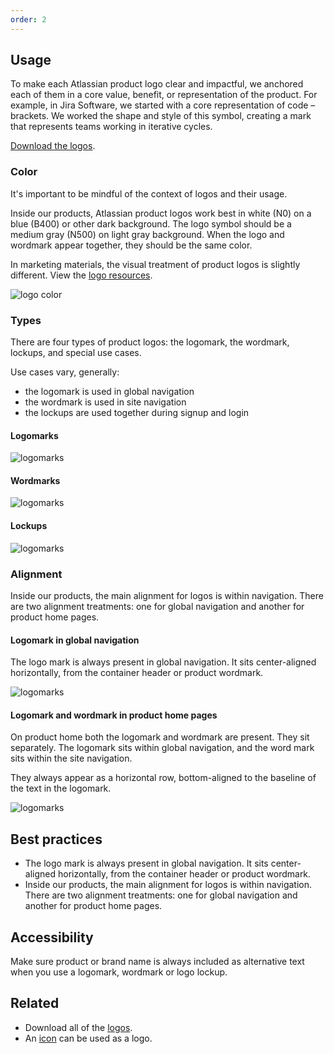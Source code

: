 ```yaml
---
order: 2
---
```


## Usage

To make each Atlassian product logo clear and impactful, we anchored each of them in a core value, benefit, or representation of the product. For example, in Jira Software, we started with a core representation of code – brackets. We worked the shape and style of this symbol, creating a mark that represents teams working in iterative cycles.

[Download the logos](/resources/logo).

### Color

It's important to be mindful of the context of logos and their usage.

Inside our products, Atlassian product logos work best in white (N0) on a blue (B400) or other dark background. The logo symbol should be a medium gray (N500) on light gray background. When the logo and wordmark appear together, they should be the same color.

In marketing materials, the visual treatment of product logos is slightly different. View the [logo resources](/foundations/logos).

![logo color](images/logo-color.png)

### Types

There are four types of product logos: the logomark, the wordmark, lockups, and special use cases.

Use cases vary, generally:

- the logomark is used in global navigation
- the wordmark is used in site navigation
- the lockups are used together during signup and login

#### Logomarks

![logomarks](images/logo-logomarks.png)

#### Wordmarks

![logomarks](images/logo-wordmarks.png)

#### Lockups

![logomarks](images/logo-lockups.png)

### Alignment

Inside our products, the main alignment for logos is within navigation. There are two alignment treatments: one for global navigation and another for product home pages.

#### Logomark in global navigation

The logo mark is always present in global navigation. It sits center-aligned horizontally, from the container header or product wordmark.

![logomarks](images/logomark-alignment.png)

#### Logomark and wordmark in product home pages

On product home both the logomark and wordmark are present. They sit separately. The logomark sits within global navigation, and the word mark sits within the site navigation.

They always appear as a horizontal row, bottom-aligned to the baseline of the text in the logomark.

![logomarks](images/logomark-and-wordmark-nav.png)

## Best practices

- The logo mark is always present in global navigation. It sits center-aligned horizontally, from the container header or product wordmark.
- Inside our products, the main alignment for logos is within navigation. There are two alignment treatments: one for global navigation and another for product home pages.

## Accessibility

Make sure product or brand name is always included as alternative text when you use a logomark, wordmark or logo lockup.

## Related

- Download all of the [logos](/resources/logo).
- An [icon](/foundations/iconography) can be used as a logo.
